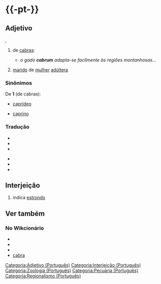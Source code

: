 ={{-pt-}}=
==Adjetivo==
{{flex.pt|s=cabrum|p=cabruns}}
{{oxítona|ca|brum}}, {{mf}}
# {{escopo|pt|Pecuária}} de [[cabra]]s:
#* ''o gado '''cabrum''' adapta-se facilmente às regiões montanhosas...''
# {{escopo|pt|Brasil}} [[marido]] de [[mulher]] [[adúltero|adúltera]]

===Sinônimos===
De '''1''' (de cabras):
{{verTambém.Ini}}
* [[caprídeo]]
{{verTambém.NovaColuna}}
* [[caprino]]
{{verTambém.Fim}}

===Tradução===
{{tradini|De 1 (de cabra)}}
* {{trad|es|caprino}}
* {{trad|eo|kapra}}
* {{trad|fr|chevrier}}
{{tradmeio}}
* {{trad|en|goatish|goatlike}}
* {{trad|it|caprino}}
* {{trad|pl|kozi}}
{{tradfim}}

==Interjeição==
{{oxítona|ca|brum}}
# indica [[estrondo]]

=={{etimologia|pt}}==
{{etimo2|la|caprunu|pt||cabra}}

==Ver também==
===No Wikcionário===
{{verTambém.Ini}}
* {{verTambém.Ligações|cabr-}}
* {{verTambém.Ligações|capr(i)-}}
* {{verTambém.Ligações|-capr(i)-}}
* [[cabra]]
{{verTambém.Fim}}

[[Categoria:Adjetivo (Português)]]
[[Categoria:Interjeição (Português)]]
[[Categoria:Zoologia (Português)]]
[[Categoria:Pecuária (Português)]]
[[Categoria:Regionalismo (Português)]]
